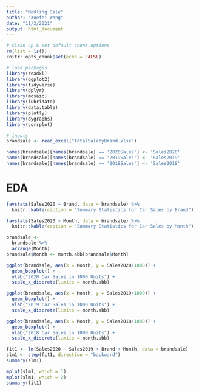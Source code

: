 ```yaml
---
title: "Modling Sale"
author: "Xuefei Wang"
date: "11/3/2021"
output: html_document 
--- 
```


```r
# clean up & set default chunk options
rm(list = ls())
knitr::opts_chunk$set(echo = FALSE)

# load packages
library(readxl)
library(ggplot2)
library(tidyverse)
library(dplyr)
library(mosaic)
library(lubridate)
library(data.table)
library(plotly)
library(dygraphs)
library(corrplot)

# inputs
brandsale <- read_excel("TotalSalebyBrand.xlsx")
```

```r
names(brandsale)[names(brandsale) == '2020Sales'] <- 'Sales2020'
names(brandsale)[names(brandsale) == '2019Sales'] <- 'Sales2019'
names(brandsale)[names(brandsale) == '2018Sales'] <- 'Sales2018'
```

# EDA

```r
favstats(Sales2020 ~ Brand, data = brandsale) %>% 
  knitr::kable(caption = "Summary Statistics for Car Sales by Brand")
```

```r
favstats(Sales2020 ~ Month, data = brandsale) %>% 
  knitr::kable(caption = "Summary Statistics for Car Sales by Month")
```

```r
brandsale <-
  brandsale %>%
  arrange(Month)
brandsale$Month <- month.abb[brandsale$Month]
```

```r
ggplot(brandsale, aes(x = Month, y = Sales2020/1000)) +
  geom_boxplot() +
  ylab("2020 Car Sales in 1000 Units") +
  scale_x_discrete(limits = month.abb)
```

```r
ggplot(brandsale, aes(x = Month, y = Sales2019/1000)) +
  geom_boxplot() +
  ylab("2019 Car Sales in 1000 Units") +
  scale_x_discrete(limits = month.abb)
```

```r
ggplot(brandsale, aes(x = Month, y = Sales2018/1000)) +
  geom_boxplot() +
  ylab("2018 Car Sales in 1000 Units") +
  scale_x_discrete(limits = month.abb)
```

```r
fit1 <- lm(Sales2020 ~ Sales2019 + Brand + Month, data = brandsale)
slm1 <- step(fit1, direction = "backward")
summary(slm1)
```
```r
mplot(slm1, which = 1)
mplot(slm1, which = 2)
summary(fit1)
```
```r

```


